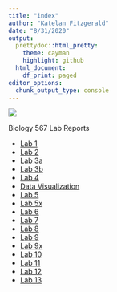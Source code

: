 ```yaml
---
title: "index"
author: "Katelan Fitzgerald"
date: "8/31/2020"
output:
  prettydoc::html_pretty:
    theme: cayman
    highlight: github
  html_document:
    df_print: paged
editor_options:
  chunk_output_type: console
---
```


![](IMG_8305.png)

Biology 567 Lab Reports

* [Lab 1](Labs-1-and-2/Lab1.html)
* [Lab 2](Labs-1-and-2/Lab2.html)
* [Lab 3a](Lab3/Lab3a.html)
* [Lab 3b](Lab3/Lab3b.html)
* [Lab 4](Lab4/Lab4.html)
* [Data Visualization](Data_Visualization_Revised.html)
* [Lab 5](Lab5.html)
* [Lab 5x](Lab5x.html)
* [Lab 6](Lab6.html)
* [Lab 7](Lab7.html)
* [Lab 8](Lab8.html)
* [Lab 9](Lab9.html)
* [Lab 9x](Lab9x.html)
* [Lab 10](Lab10.html)
* [Lab 11](Lab11.html)
* [Lab 12](Lab12.html)
* [Lab 13](Lab12.html)
